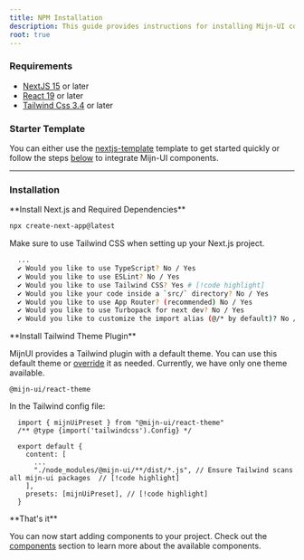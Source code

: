 ```yaml
---
title: NPM Installation
description: This guide provides instructions for installing Mijn-UI components directly from npm.
root: true
---
```


### Requirements

- [NextJS 15](https://nextjs.org) or later
- [React 19](https://react.dev) or later
- [Tailwind Css 3.4](https://tailwindcss.com/) or later

### Starter Template

You can either use the [nextjs-template](https://github.com/mijn-ui/nextjs-template/tree/npm) template to get started quickly or follow the steps [below](#installation) to integrate Mijn-UI components.

---

### Installation

<Steps>
  <Step>
  **Install Next.js and Required Dependencies**

  ```bash title="bash"
  npx create-next-app@latest
  ```

  Make sure to use Tailwind CSS when setting up your Next.js project.

  ```bash title="bash"
    ...
    ✔ Would you like to use TypeScript? No / Yes
    ✔ Would you like to use ESLint? No / Yes
    ✔ Would you like to use Tailwind CSS? Yes # [!code highlight]
    ✔ Would you like your code inside a `src/` directory? No / Yes
    ✔ Would you like to use App Router? (recommended) No / Yes
    ✔ Would you like to use Turbopack for next dev? No / Yes
    ✔ Would you like to customize the import alias (@/* by default)? No / Yes
  ```
  </Step>

  <Step>
  **Install Tailwind Theme Plugin**

  MijnUI provides a Tailwind plugin with a default theme. You can use this default theme or [override](/docs/theming#overriding-colors) it as needed. Currently, we have only one theme available.

  ```package-install
  @mijn-ui/react-theme
  ```
  
  In the Tailwind config file:

  ```tsx title="tailwind.config.js"
    import { mijnUiPreset } from "@mijn-ui/react-theme"
    /** @type {import('tailwindcss').Config} */

    export default {
      content: [
        ...
        "./node_modules/@mijn-ui/**/dist/*.js", // Ensure Tailwind scans all mijn-ui packages  // [!code highlight]
      ],
      presets: [mijnUiPreset], // [!code highlight]
    }
  ```
  </Step>

  <Step>
  **That's it**

  You can now start adding components to your project. Check out the [components](/docs/components/accordion) section to learn more about the available components.
  </Step>
</Steps>
